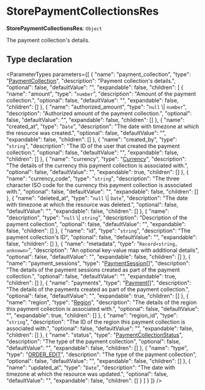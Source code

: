 
# StorePaymentCollectionsRes

 **StorePaymentCollectionsRes**: `Object`

The payment collection's details.

## Type declaration

<ParameterTypes parameters={[
  {
    "name": "payment_collection",
    "type": "[PaymentCollection](../classes/medusa.PaymentCollection.mdx)",
    "description": "Payment collection's details.",
    "optional": false,
    "defaultValue": "",
    "expandable": false,
    "children": [
      {
        "name": "amount",
        "type": "`number`",
        "description": "Amount of the payment collection.",
        "optional": false,
        "defaultValue": "",
        "expandable": false,
        "children": []
      },
      {
        "name": "authorized_amount",
        "type": "`null` \\| `number`",
        "description": "Authorized amount of the payment collection.",
        "optional": false,
        "defaultValue": "",
        "expandable": false,
        "children": []
      },
      {
        "name": "created_at",
        "type": "`Date`",
        "description": "The date with timezone at which the resource was created.",
        "optional": false,
        "defaultValue": "",
        "expandable": false,
        "children": []
      },
      {
        "name": "created_by",
        "type": "`string`",
        "description": "The ID of the user that created the payment collection.",
        "optional": false,
        "defaultValue": "",
        "expandable": false,
        "children": []
      },
      {
        "name": "currency",
        "type": "[Currency](../classes/medusa.Currency.mdx)",
        "description": "The details of the currency this payment collection is associated with.",
        "optional": false,
        "defaultValue": "",
        "expandable": true,
        "children": []
      },
      {
        "name": "currency_code",
        "type": "`string`",
        "description": "The three character ISO code for the currency this payment collection is associated with.",
        "optional": false,
        "defaultValue": "",
        "expandable": false,
        "children": []
      },
      {
        "name": "deleted_at",
        "type": "`null` \\| `Date`",
        "description": "The date with timezone at which the resource was deleted.",
        "optional": false,
        "defaultValue": "",
        "expandable": false,
        "children": []
      },
      {
        "name": "description",
        "type": "`null` \\| `string`",
        "description": "Description of the payment collection",
        "optional": false,
        "defaultValue": "",
        "expandable": false,
        "children": []
      },
      {
        "name": "id",
        "type": "`string`",
        "description": "The payment collection's ID",
        "optional": false,
        "defaultValue": "",
        "expandable": false,
        "children": []
      },
      {
        "name": "metadata",
        "type": "`Record<string, unknown>`",
        "description": "An optional key-value map with additional details",
        "optional": false,
        "defaultValue": "",
        "expandable": false,
        "children": []
      },
      {
        "name": "payment_sessions",
        "type": "[PaymentSession](../classes/medusa.PaymentSession.mdx)[]",
        "description": "The details of the payment sessions created as part of the payment collection.",
        "optional": false,
        "defaultValue": "",
        "expandable": true,
        "children": []
      },
      {
        "name": "payments",
        "type": "[Payment](../classes/medusa.Payment.mdx)[]",
        "description": "The details of the payments created as part of the payment collection.",
        "optional": false,
        "defaultValue": "",
        "expandable": true,
        "children": []
      },
      {
        "name": "region",
        "type": "[Region](../classes/medusa.Region.mdx)",
        "description": "The details of the region this payment collection is associated with.",
        "optional": false,
        "defaultValue": "",
        "expandable": true,
        "children": []
      },
      {
        "name": "region_id",
        "type": "`string`",
        "description": "The ID of the region this payment collection is associated with.",
        "optional": false,
        "defaultValue": "",
        "expandable": false,
        "children": []
      },
      {
        "name": "status",
        "type": "[PaymentCollectionStatus](../enums/medusa.PaymentCollectionStatus.mdx)",
        "description": "The type of the payment collection",
        "optional": false,
        "defaultValue": "",
        "expandable": false,
        "children": []
      },
      {
        "name": "type",
        "type": "[ORDER_EDIT](../enums/medusa.PaymentCollectionType.mdx#order_edit)",
        "description": "The type of the payment collection",
        "optional": false,
        "defaultValue": "",
        "expandable": false,
        "children": []
      },
      {
        "name": "updated_at",
        "type": "`Date`",
        "description": "The date with timezone at which the resource was updated.",
        "optional": false,
        "defaultValue": "",
        "expandable": false,
        "children": []
      }
    ]
  }
]} />
